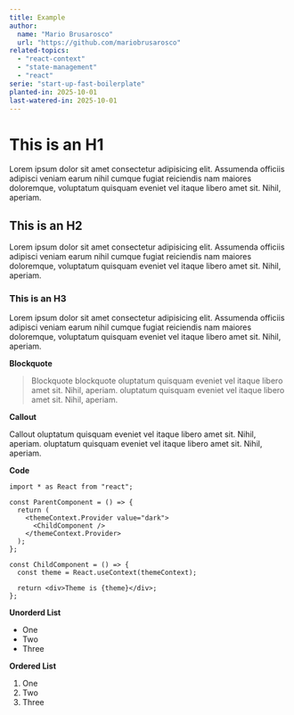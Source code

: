 ```yaml
---
title: Example
author:
  name: "Mario Brusarosco"
  url: "https://github.com/mariobrusarosco"
related-topics:
  - "react-context"
  - "state-management"
  - "react"
serie: "start-up-fast-boilerplate"
planted-in: 2025-10-01
last-watered-in: 2025-10-01
---
```


# This is an H1

Lorem ipsum dolor sit amet consectetur adipisicing elit. Assumenda officiis adipisci veniam earum nihil cumque fugiat reiciendis nam maiores doloremque, voluptatum quisquam eveniet vel itaque libero amet sit. Nihil, aperiam.

## This is an H2

Lorem ipsum dolor sit amet consectetur adipisicing elit. Assumenda officiis adipisci veniam earum nihil cumque fugiat reiciendis nam maiores doloremque, voluptatum quisquam eveniet vel itaque libero amet sit. Nihil, aperiam.

### This is an H3

Lorem ipsum dolor sit amet consectetur adipisicing elit. Assumenda officiis adipisci veniam earum nihil cumque fugiat reiciendis nam maiores doloremque, voluptatum quisquam eveniet vel itaque libero amet sit. Nihil, aperiam.

**Blockquote**

> Blockquote blockquote oluptatum quisquam eveniet vel itaque libero amet sit. Nihil, aperiam. oluptatum quisquam eveniet vel itaque libero amet sit. Nihil, aperiam.

**Callout**

<Callout>
  Callout oluptatum quisquam eveniet vel itaque libero amet sit. Nihil, aperiam.
  oluptatum quisquam eveniet vel itaque libero amet sit. Nihil, aperiam.
</Callout>

**Code**

```tsx
import * as React from "react";

const ParentComponent = () => {
  return (
    <themeContext.Provider value="dark">
      <ChildComponent />
    </themeContext.Provider>
  );
};

const ChildComponent = () => {
  const theme = React.useContext(themeContext);

  return <div>Theme is {theme}</div>;
};
```

**Unorderd List**

- One
- Two
- Three

**Ordered List**

1. One
2. Two
3. Three
